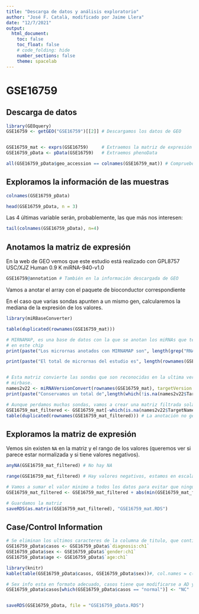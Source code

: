 ```yaml
---
title: "Descarga de datos y análisis exploratorio"
author: "José F. Català, modificado por Jaime Llera"
date: "12/7/2021"
output:
  html_document:
    toc: false
    toc_float: false
    # code_folding: hide
    number_sections: false
    theme: spacelab
---
```


# GSE16759

## Descarga de datos

```r
library(GEOquery)
GSE16759 <- getGEO("GSE16759")[[2]] # Descargamos los datos de GEO


GSE16759_mat <- exprs(GSE16759)     # Extraemos la matriz de expresión
GSE16759_pData <- pData(GSE16759)   # Extraemos phenoData

all(GSE16759_pData$geo_accession == colnames(GSE16759_mat)) # Compruebo que el orden de los dos objetos es el mismo
```

## Exploramos la información de las muestras

```r
colnames(GSE16759_pData)

head(GSE16759_pData, n = 3)
```

Las 4 últimas variable serán, probablemente, las que más nos interesen:

```r
tail(colnames(GSE16759_pData), n=4)
```

## Anotamos la matriz de expresión 

En la web de GEO vemos que este estudio está realizado con GPL8757 	USC/XJZ Human 0.9 K miRNA-940-v1.0

```r
GSE16759@annotation # También en la información descargada de GEO
```

Vamos a anotar el array con el paquete de bioconductor correspondiente

En el caso que varias sondas apunten a un mismo gen, calcularemos la mediana de la expresión de los valores.



```r
library(miRBaseConverter)

table(duplicated(rownames(GSE16759_mat)))

# MIRNAMAP, es una base de datos con la que se anotan los miRNAs que terminan en |RNAz
# en este chip
print(paste("Los micrornas anotados con MIRNAMAP son", length(grep("RNAz", rownames(GSE16759_mat))),". Estos micrornas seran eliminados puesto que no es posible emplear MIRNAMAP en la actualidad."))

print(paste("El total de micrornas del estudio es", length(rownames(GSE16759_mat))))


# Esta matriz convierte las sondas que son reconocidas en la ultima version (22) de
# mirbase.
names2v22 <- miRNAVersionConvert(rownames(GSE16759_mat), targetVersion = "v22", verbose=FALSE)
print(paste("Conservamos un total de",length(which(!is.na(names2v22$TargetName))), "sondas"))

# Aunque perdamos muchas sondas, vamos a crear una matriz filtrada solamente con los nombres de mirbase v22 que se encuentran en el experimento
GSE16759_mat_filtered <- GSE16759_mat[-which(is.na(names2v22$TargetName)), ,drop=F]
table(duplicated(rownames(GSE16759_mat_filtered))) # La anotación no genera duplicados
```



## Exploramos la matriz de expresión

Vemos sin existen `NA` en la matriz y el rango de los valores (queremos ver si parece estar normalizada y si tiene valores negativos).

```r
anyNA(GSE16759_mat_filtered) # No hay NA

range(GSE16759_mat_filtered) # Hay valores negativos, estamos en escala logaritmica

# Vamos a sumar el valor minimo a todos los datos para evitar que ningun dato este pro debajo de 0
GSE16759_mat_filtered <- GSE16759_mat_filtered + abs(min(GSE16759_mat_filtered))

# Guardamos la matriz
saveRDS(as.matrix(GSE16759_mat_filtered), "GSE16759_mat.RDS")
```


## Case/Control Information {-}

```r
# Se eliminan los ultimos caracteres de la columna de titulo, que contiene el tipo de muestra
GSE16759_pData$casos <- GSE16759_pData$`diagnosis:ch1`
GSE16759_pData$sex <- GSE16759_pData$`gender:ch1`
GSE16759_pData$age <- GSE16759_pData$`age:ch1`

library(knitr)
kable(table(GSE16759_pData$casos, GSE16759_pData$sex))#, col.names = c("Sex","N"))

# Sex info esta en formato adecuado, casos tiene que modificarse a AD y NC
GSE16759_pData$casos[which(GSE16759_pData$casos == "normal")] <- "NC"


saveRDS(GSE16759_pData, file = "GSE16759_pData.RDS")
```


